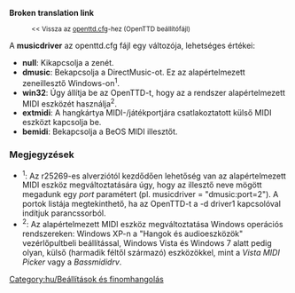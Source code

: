 '''Broken translation link'''
:<small><< Vissza az [[Main/hu/openttd.cfg|openttd.cfg]]-hez (OpenTTD beállítófájl)</small>


A '''musicdriver''' az openttd.cfg fájl egy változója, lehetséges értékei:

* '''null''': Kikapcsolja a zenét.
* '''dmusic''': Bekapcsolja a DirectMusic-ot. Ez az alapértelmezett zeneillesztő Windows-on<sup>1</sup>.
* '''win32''': Úgy állítja be az OpenTTD-t, hogy az a rendszer alapértelmezett MIDI eszközét használja<sup>2</sup>. 
* '''extmidi''': A hangkártya MIDI-/játékportjára csatlakoztatott külső MIDI eszközt kapcsolja be.
* '''bemidi''': Bekapcsolja a BeOS MIDI illesztőt.


=== Megjegyzések ===
*<sup>1</sup>: Az r25269-es alverziótól kezdődően lehetőség van az alapértelmezett MIDI eszköz megváltoztatására úgy, hogy az illesztő neve mögött megadunk egy ''port'' paramétert (pl. musicdriver = "dmusic:port=2"). A portok listája megtekinthető, ha az OpenTTD-t a -d driver1 kapcsolóval indítjuk parancssorból.
*<sup>2</sup>: Az alapértelmezett MIDI eszköz megváltoztatása Windows operációs rendszereken: Windows XP-n a "Hangok és audioeszközök" vezérlőpultbeli beállítással, Windows Vista és Windows 7 alatt pedig olyan, külső (harmadik féltől származó) eszközökkel, mint a ''Vista MIDI Picker'' vagy a ''Bassmididrv''.

[[Category:hu/Beállítások és finomhangolás]]